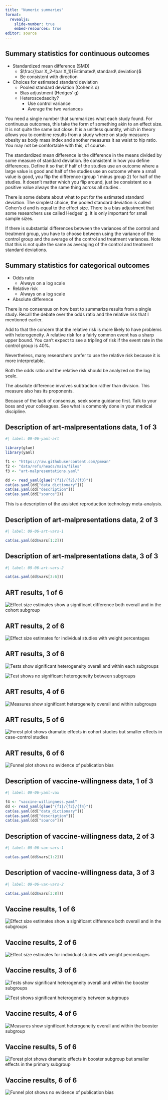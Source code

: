 ```yaml
---
title: "Numeric summaries"
format: 
  revealjs:
    slide-number: true
    embed-resources: true
editor: source
---
```


## Summary statistics for continuous outcomes

-   Standardized mean difference (SMD)
    -   $\frac{\bar X_2-\bar X_1}{Estimated\ standard\ deviation}$
    -   Be consistent with direction
-   Choices for estimated standard deviation
    -   Pooled standard deviation (Cohen's d)
    -   Bias adjustment (Hedges' g)
    -   Heteroscedascity?
        -   Use control variance
        -   Average the two variances

::: notes
You need a single number that summarizes what each study found. For continuous outcomes, this take the form of something akin to an effect size. It is not quite the same but close. It is a unitless quantity, which in theory allows you to combine results from a study where on study measures obesity as body mass index and another measures it as waist to hip ratio. You may not be comfortable with this, of course.

The standardized mean difference is the difference in the means divided by some measure of standard deviation. Be consistent in how you define differences. Define it so that if half of the studies use an outcome where a large value is good and half of the studies use an outcome where a small value is good, you flip the difference (group 1 minus group 2) for half of the studies. It doesn't matter which you flip around, just be consistent so a positive value always the same thing across all studies .

There is some debate about what to put for the estimated standard deviation. The simplest choice, the pooled standard deviation is called Cohen's d and is equal to the effect size. There is a bias adjustment that some researchers use called Hedges' g. It is only important for small sample sizes.

If there is substantial differences between the variances of the control and treatment group, you have to choose between using the variance of the control group and the average of the control and treatment variances. Note that this is not quite the same as averaging of the control and treatment standard deviations.
:::

## Summary statistics for categorical outcomes

-   Odds ratio
    -   Always on a log scale
-   Relative risk
    -   Always on a log scale
-   Absolute difference

::: notes
There is no consensus on how best to summarize results from a single study. Recall the debate over the odds ratio and the relative risk that I mentioned earlier. 

Add to that the concern that the relative risk is more likely to have problems with heterogeneity. A relative risk for a fairly common event has a sharp upper bound. You can't expect to see a tripling of risk if the event rate in the control group is 40%.

Nevertheless, many researchers prefer to use the relative risk because it is more interpretable.

Both the odds ratio and the relative risk should be analyzed on the log scale.

The absolute difference involves subtraction rather than division. This measure also has its proponents.

Because of the lack of consensus, seek some guidance first. Talk to your boss and your colleagues. See what is commonly done in your medical discipline.
:::

## Description of art-malpresentations data, 1 of 3

```r
#| label: 09-06-yaml-art

library(glue)
library(yaml)

f1 <- "https://raw.githubusercontent.com/pmean"
f2 <- "data/refs/heads/main/files"
f3 <- "art-malpresentations.yaml"

dd <- read_yaml(glue("{f1}/{f2}/{f3}"))
cat(as.yaml(dd["data_dictionary"]))
cat(as.yaml(dd["description"]))
cat(as.yaml(dd["source"]))
```

::: notes
This is a description of the assisted reproduction technology meta-analysis.
:::


## Description of art-malpresentations data, 2 of 3

```r
#| label: 09-06-art-vars-1

cat(as.yaml(dd$vars[1:2]))
```

## Description of art-malpresentations data, 3 of 3

```r
#| label: 09-06-art-vars-2

cat(as.yaml(dd$vars[3:6]))
```

## ART results, 1 of 6

![](../images/art-01.png "Effect size estimates show a significant difference both overall and in the cohort subgroup")

## ART results, 2 of 6

![](../images/art-02.png "Effect size estimates for individual studies with weight percentages")

## ART results, 3 of 6

![](../images/art-03.png "Tests show significant heterogeneity overall and within each subgroups")

![](../images/art-04.png "Test shows no significant heterogeneity between subgroups")

## ART results, 4 of 6

![](../images/art-05.png "Measures show significant heterogeneity overall and within subgroups")

## ART results, 5 of 6

![](../images/art-06.png "Forest plot shows dramatic effects in cohort studies but smaller effects in case-control studies")

## ART results, 6 of 6

![](../images/art-07.png "Funnel plot shows no evidence of publication bias")

## Description of vaccine-willingness data, 1 of 3

```r
#| label: 09-06-yaml-vax

f4 <- "vaccine-willingness.yaml"
dd <- read_yaml(glue("{f1}/{f2}/{f4}"))
cat(as.yaml(dd["data_dictionary"]))
cat(as.yaml(dd["description"]))
cat(as.yaml(dd["source"]))
```

## Description of vaccine-willingness data, 2 of 3

```r
#| label: 09-06-vax-vars-1

cat(as.yaml(dd$vars[1:2]))
```

## Description of vaccine-willingness data, 3 of 3

```r
#| label: 09-06-vax-vars-2

cat(as.yaml(dd$vars[3:8]))
```

## Vaccine results, 1 of 6

![](../images/vaccine-01.png "Effect size estimates show a significant difference both overall and in the subgroups")

## Vaccine results, 2 of 6

![](../images/vaccine-02.png "Effect size estimates for individual studies with weight percentages")

## Vaccine results, 3 of 6

![](../images/vaccine-03.png "Tests show significant heterogeneity overall and within the booster subgroups")

![](../images/vaccine-04.png "Test shows significant heterogeneity between subgroups")

## Vaccine results, 4 of 6

![](../images/vaccine-05.png "Measures show significant heterogeneity overall and within the booster subgroup")

## Vaccine results, 5 of 6

![](../images/vaccine-06.png "Forest plot shows dramatic effects in booster subgroup but smaller effects in the primary subgroup")

## Vaccine results, 6 of 6

![](../images/vaccine-07.png "Funnel plot shows no evidence of publication bias")


